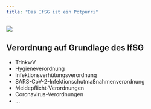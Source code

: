 ```yaml
---
title: "Das IfSG ist ein Potpurri"
---
```


:::{.column-page}
![](ifsg-overview.jpg)
:::

## Verordnung auf Grundlage des IfSG
* TrinkwV
* Hygieneverordnung
* Infektionsverhütungsverordnung
* SARS-CoV-2-Infektionschutmaßnahmenverordnung
* Meldepflicht-Verordnungen
* Coronavirus-Verordnungen
* ...
